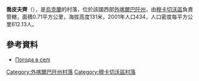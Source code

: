 {{coord|48|29|20|N|22|36|53|E|scale:100000|display=title}}

'''喬皮夫齊'''（{{lang-uk|Чопівці}}），是[[烏克蘭|烏克蘭]]的村落，位於該國西部[[外喀爾巴阡州|外喀爾巴阡州]]，由[[穆卡切沃區|穆卡切沃區]]負責管轄，面積0.71平方公里，海拔高度131米，2001年人口434，人口密度每平方公里612.13人。

==參考資料==
*[http://weather.in.ua/ua/zakarpatskaja/28477 Погода в селі ]{{Wayback|url=http://weather.in.ua/ua/zakarpatskaja/28477 |date=20200221212019 }}

{{DEFAULTSORT:Чопівці}}

[[Category:外喀爾巴阡州村落|Category:外喀爾巴阡州村落]]
[[Category:穆卡切沃區村落|Category:穆卡切沃區村落]]


{{Zakarpattia-geo-stub}}